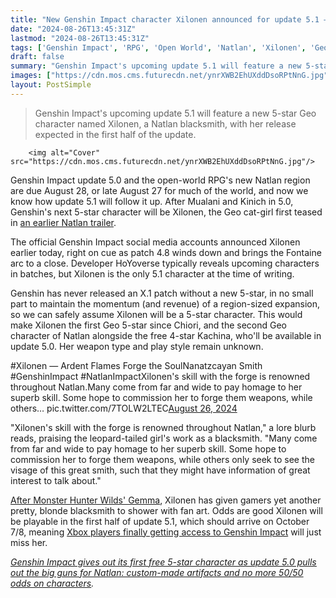 ```yaml
---
title: "New Genshin Impact character Xilonen announced for update 5.1 – the open-world RPG's next Natlan hero and latest Geo 5-star is also another cat-girl"
date: "2024-08-26T13:45:31Z"
lastmod: "2024-08-26T13:45:31Z"
tags: ['Genshin Impact', 'RPG', 'Open World', 'Natlan', 'Xilonen', 'Geo', '5-Star', 'Character', 'Update 5.1']
draft: false
summary: "Genshin Impact's upcoming update 5.1 will feature a new 5-star Geo character named Xilonen, a Natlan blacksmith, with her release expected in the first half of the update."
images: ["https://cdn.mos.cms.futurecdn.net/ynrXWB2EhUXddDsoRPtNnG.jpg"]
layout: PostSimple
---
```

> Genshin Impact's upcoming update 5.1 will feature a new 5-star Geo character named Xilonen, a Natlan blacksmith, with her release expected in the first half of the update.


        <img alt="Cover" src="https://cdn.mos.cms.futurecdn.net/ynrXWB2EhUXddDsoRPtNnG.jpg"/>
        
Genshin Impact update 5.0 and the open-world RPG's new Natlan region are due August 28, or late August 27 for much of the world, and now we know how update 5.1 will follow it up. After Mualani and Kinich in 5.0, Genshin's next 5-star character will be Xilonen, the Geo cat-girl first teased in [an earlier Natlan trailer](https://www.gamesradar.com/games/rpg/genshin-impact-drops-a-massive-update-50-teaser-out-of-nowhere-9-natlan-characters-revealed-for-the-rpg-including-the-apparent-pyro-archon/). 

The official Genshin Impact social media accounts announced Xilonen earlier today, right on cue as patch 4.8 winds down and brings the Fontaine arc to a close. Developer HoYoverse typically reveals upcoming characters in batches, but Xilonen is the only 5.1 character at the time of writing. 

Genshin has never released an X.1 patch without a new 5-star, in no small part to maintain the momentum (and revenue) of a region-sized expansion, so we can safely assume Xilonen will be a 5-star character. This would make Xilonen the first Geo 5-star since Chiori, and the second Geo character of Natlan alongside the free 4-star Kachina, who'll be available in update 5.0. Her weapon type and play style remain unknown. 

#Xilonen — Ardent Flames Forge the SoulNanatzcayan Smith #GenshinImpact #NatlanImpactXilonen's skill with the forge is renowned throughout Natlan.Many come from far and wide to pay homage to her superb skill. Some hope to commission her to forge them weapons, while others… pic.twitter.com/7TOLW2LTEC[August 26, 2024](https://twitter.com/GenshinImpact/status/1828009575934833073)

"Xilonen's skill with the forge is renowned throughout Natlan," a lore blurb reads, praising the leopard-tailed girl's work as a blacksmith. "Many come from far and wide to pay homage to her superb skill. Some hope to commission her to forge them weapons, while others only seek to see the visage of this great smith, such that they might have information of great interest to talk about." 

[<u>After Monster Hunter Wilds' Gemma</u>](https://www.gamesradar.com/games/monster-hunter/oops-capcom-accidentally-gave-the-internet-another-crush-with-monster-hunter-wilds-gemma-its-honestly-gone-beyond-our-expectations/), Xilonen has given gamers yet another pretty, blonde blacksmith to shower with fan art. Odds are good Xilonen will be playable in the first half of update 5.1, which should arrive on October 7/8, meaning [Xbox players finally getting access to Genshin Impact](https://www.gamesradar.com/games/open-world/genshin-impact-is-somehow-coming-to-xbox-before-switch-over-4-years-after-it-was-announced-for-nintendos-console-with-a-dollar10-bundle-nobody-should-buy/) will just miss her. 

[<u><em>Genshin Impact gives out its first free 5-star character as update 5.0 pulls out the big guns for Natlan: custom-made artifacts and no more 50/50 odds on characters</em></u>](https://www.gamesradar.com/games/open-world/genshin-impact-gives-out-its-first-free-5-star-character-as-update-50-pulls-out-the-big-guns-for-natlan-custom-made-artifacts-and-no-more-5050-odds-on-characters/)*.*
        
